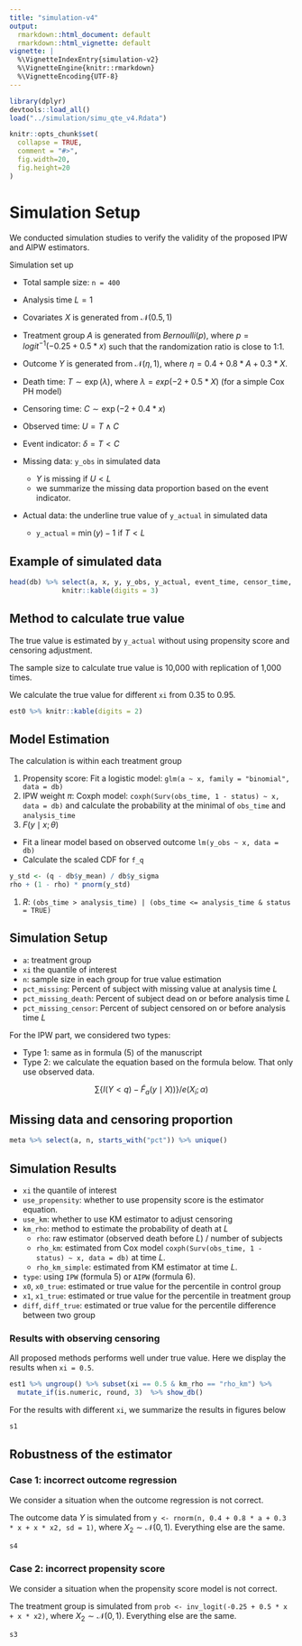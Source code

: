 ```yaml
---
title: "simulation-v4"
output:
  rmarkdown::html_document: default
  rmarkdown::html_vignette: default
vignette: |
  %\VignetteIndexEntry{simulation-v2} 
  %\VignetteEngine{knitr::rmarkdown}
  %\VignetteEncoding{UTF-8}
---
```


<style>
    body .main-container {
        max-width: 2000px;
    }
</style>

```r
library(dplyr)
devtools::load_all()
load("../simulation/simu_qte_v4.Rdata")
```

```r
knitr::opts_chunk$set(
  collapse = TRUE,
  comment = "#>",
  fig.width=20,
  fig.height=20
)
```

# Simulation Setup 

We conducted simulation studies to verify the validity of the proposed IPW and AIPW estimators. 

Simulation set up 

- Total sample size: `n = 400`
- Analysis time $L = 1$
- Covariates $X$ is generated from $\mathcal{N}(0.5, 1)$
- Treatment group $A$ is generated from $Bernoulli(p)$, where $p=logit^{-1}(-0.25 + 0.5 * x)$ such that the randomization ratio is close to 1:1. 
- Outcome $Y$ is generated from $\mathcal{N}(\eta, 1)$, where $\eta =  0.4 + 0.8 * A + 0.3 * X$.
- Death time: $T \sim \exp(\lambda)$, where $\lambda = exp(-2 + 0.5 * X)$ (for a simple Cox PH model)
- Censoring time: $C \sim \exp(-2 + 0.4 * x)$
- Observed time: $U = T \wedge C$
- Event indicator: $\delta = T < C$

- Missing data: `y_obs` in simulated data
  - $Y$ is missing if $U < L$
  - we summarize the missing data proportion based on the event indicator. 
- Actual data: the underline true value of `y_actual` in simulated data 
  - `y_actual` = $\min(y) - 1$ if $T < L$    

## Example of simulated data

```r
head(db) %>% select(a, x, y, y_obs, y_actual, event_time, censor_time, obs_time, status, analysis_time) %>% 
             knitr::kable(digits = 3)
```
## Method to calculate true value 

The true value is estimated by `y_actual` without using propensity score and censoring adjustment. 

The sample size to calculate true value is 10,000 with replication of 1,000 times.

We calculate the true value for different `xi` from 0.35 to 0.95. 

```r
est0 %>% knitr::kable(digits = 2)
```

## Model Estimation

The calculation is within each treatment group

1. Propensity score: Fit a logistic model: `glm(a ~ x, family = "binomial", data = db)`
1. IPW weight $\pi$: Coxph model: `coxph(Surv(obs_time, 1 - status) ~ x, data = db)` and calculate the probability at the minimal of `obs_time` and `analysis_time`
1. $F(y\mid x; \theta)$
  - Fit a linear model based on observed outcome `lm(y_obs ~ x, data = db)`
  - Calculate the scaled CDF for `f_q`
  
```r
y_std <- (q - db$y_mean) / db$y_sigma
rho + (1 - rho) * pnorm(y_std)
```

1. $R$: `(obs_time > analysis_time) | (obs_time <= analysis_time & status = TRUE)`

## Simulation Setup

- `a`: treatment group
- `xi` the quantile of interest 
- `n`: sample size in each group for true value estimation
- `pct_missing`: Percent of subject with missing value at analysis time $L$
- `pct_missing_death`: Percent of subject dead on or before analysis time $L$
- `pct_missing_censor`: Percent of subject censored on or before analysis time $L$

For the IPW part, we considered two types:

- Type 1: same as in formula (5) of the manuscript 
- Type 2: we calculate the equation based on the formula below. That only use observed data.  

$$\sum \{ I(Y < q) -  \tilde{F}_a(y \mid X)) \} / e(X_i; \alpha)$$

## Missing data and censoring proportion 

```r
meta %>% select(a, n, starts_with("pct")) %>% unique()
```

## Simulation Results

- `xi` the quantile of interest 
- `use_propensity`: whether to use propensity score is the estimator equation.
- `use_km`: whether to use KM estimator to adjust censoring 
- `km_rho`: method to estimate the probability of death at $L$
  + `rho`: raw estimator (observed death before $L$) / number of subjects
  + `rho_km`: estimated from Cox model `coxph(Surv(obs_time, 1 - status) ~ x, data = db)` at time $L$.
  + `rho_km_simple`: estimated from KM estimator at time $L$.
- `type`: using `IPW` (formula 5) or `AIPW` (formula 6).
- `x0`, `x0_true`: estimated or true value for the percentile in control group
- `x1`, `x1_true`: estimated or true value for the percentile in treatment group
- `diff`, `diff_true`: estimated or true value for the percentile difference between two group

### Results with observing censoring

All proposed methods performs well under true value. Here we display the results when `xi = 0.5`. 
```r
est1 %>% ungroup() %>% subset(xi == 0.5 & km_rho == "rho_km") %>%
  mutate_if(is.numeric, round, 3)  %>% show_db()
```
For the results with different `xi`, we summarize the results in figures below
```r
s1
```
## Robustness of the estimator 

### Case 1: incorrect outcome regression 

We consider a situation when the outcome regression is not correct. 

The outcome data $Y$ is simulated from `y <- rnorm(n, 0.4 + 0.8 * a + 0.3 * x + x * x2, sd = 1)`, where $X_2 \sim \mathcal{N}(0, 1)$. Everything else are the same. 

```r
s4
```

### Case 2: incorrect propensity score

We consider a situation when the propensity score model is not correct. 

The treatment group is simulated from `prob <- inv_logit(-0.25 + 0.5 * x + x * x2)`, where $X_2 \sim \mathcal{N}(0, 1)$. Everything else are the same. 

```r
s3
```
